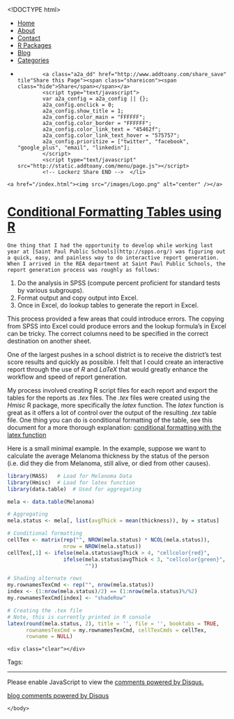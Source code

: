 <!DOCTYPE html>
<html>
  <head>
    <meta charset="utf-8">
    <title>Conditional Formatting Tables using R</title>
    <meta name="author" content="Brandon LeBeau" />
   <link rel="alternate" type="application/rss+xml" title="Educate-R" href="http://educate-r.org/feed.xml">
    <link rel="stylesheet" type="text/css" href="/stylesheets/newstyle.css">
    <link rel="stylesheet" href="/stylesheets/xcodeDkGrey.css">
    <script type='text/javascript' src="/stylesheets/highlight.pack.js"></script>
<script type='text/javascript'>
  (function(i,s,o,g,r,a,m){i['GoogleAnalyticsObject']=r;i[r]=i[r]||function(){
  (i[r].q=i[r].q||[]).push(arguments)},i[r].l=1*new Date();a=s.createElement(o),
  m=s.getElementsByTagName(o)[0];a.async=1;a.src=g;m.parentNode.insertBefore(a,m)
  })(window,document,'script','//www.google-analytics.com/analytics.js','ga');

  ga('create', 'UA-43425299-1', 'auto');
  ga('send', 'pageview');

</script>
   </head>

  <body>
    <script>hljs.initHighlightingOnLoad();</script>

 <div id="navigation">
  <ul>
  <li><a href="/index.html">Home</a></li>
  <li><a href="/about.html">About</a></li>
  <li><a href="/contact.html">Contact</a></li>
  <li><a href="/projects.html">R Packages</a></li>
  <li><a href="/blog.html">Blog</a></li>
  <li><a href="/tags.html">Categories</a></li>
  <li>         <!-- Lockerz Share BEGIN -->
            <a class="a2a_dd" href="http://www.addtoany.com/share_save" tile"Share this Page"><span class="shareicon"><span class="hide">Share</span></span></a>
            <script type="text/javascript">
            var a2a_config = a2a_config || {};
            a2a_config.onclick = 0;
            a2a_config.show_title = 1;
            a2a_config.color_main = "FFFFFF";
            a2a_config.color_border = "FFFFFF";
            a2a_config.color_link_text = "45462f";
            a2a_config.color_link_text_hover = "575757";
            a2a_config.prioritize = ["twitter", "facebook",  "google_plus", "email", "linkedin"];
            </script>
            <script type="text/javascript" src="http://static.addtoany.com/menu/page.js"></script>
            <!-- Lockerz Share END -->  </li>
  </ul>
  </div>
  <div id="headerimg">
    <a href="/index.html"><img src="/images/Logo.png" alt="center" /></a>
  </div>
  <div class="content">
  <div class="blog">
   <!-- <h2>Conditional Formatting Tables using R</h2> -->
     <div class="full">
  <h1 class="entry-title">
    <a href="/Rmd/2013-09-28-ConditionalFormat.Rmd" title="Conditional Formatting Tables using R" rel="bookmark">Conditional Formatting Tables using R</a>
  </h1>
  <div class="entry-content full-content">
    One thing that I had the opportunity to develop while working last year at [Saint Paul Public Schools](http://spps.org/) was figuring out a quick, easy, and painless way to do interactive report generation.  When I arrived in the REA department at Saint Paul Public Schools, the report generation process was roughly as follows:  
1. Do the analysis in SPSS (compute percent proficient for standard tests by various subgroups).  
2. Format output and copy output into Excel.  
3. Once in Excel, do lookup tables to generate the report in Excel.  

This process provided a few areas that could introduce errors.  The copying from SPSS into Excel could produce errors and the lookup formula's in Excel can be tricky.  The correct columns need to be specified in the correct destination on another sheet.  

One of the largest pushes in a school district is to receive the district's test score results and quickly as possible.  I felt that I could create an interactive report through the use of *R* and *LaTeX* that would greatly enhance the workflow and speed of report generation.  

My process involved creating R script files for each report and export the tables for the reports as *.tex* files.  The *.tex* files were created using the *Hmisc* R package, more specifically the *latex* function.  The *latex* function is great as it offers a lot of control over the output of the resulting *.tex* table file.  One thing you can do is conditional formatting of the table, see this document for a more thorough explanation: [conditional formatting with the latex function](http://biostat.mc.vanderbilt.edu/twiki/pub/Main/StatReport/latexFineControl.pdf)

Here is a small minimal example.  In the example, suppose we want to calculate the average Melanoma thickness by the status of the person (i.e. did they die from Melanoma, still alive, or died from other causes).  

```r
library(MASS)   # Load for Melanoma Data
library(Hmisc)  # Load for latex function
library(data.table)  # Used for aggregating

mela <- data.table(Melanoma)

# Aggregating
mela.status <- mela[, list(avgThick = mean(thickness)), by = status]

# Conditional formatting
cellTex <- matrix(rep("", NROW(mela.status) * NCOL(mela.status)),
                  nrow = NROW(mela.status))
cellTex[,1] <- ifelse(mela.status$avgThick > 4, "cellcolor{red}",
                  ifelse(mela.status$avgThick < 3, "cellcolor{green}",
                         ""))

# Shading alternate rows
my.rownamesTexCmd <- rep("", nrow(mela.status))
index <- (1:nrow(mela.status)/2) == (1:nrow(mela.status)%/%2)
my.rownamesTexCmd[index] <- "shadeRow"

# Creating the .tex file
# Note, this is currently printed in R console
latex(round(mela.status, 2), title = '', file = '', booktabs = TRUE, 
      rownamesTexCmd = my.rownamesTexCmd, cellTexCmds = cellTex,
      rowname = NULL)
```



    <div class="clear"></div>
  </div>
  <p class="alt-font tight">
    Tags:&nbsp;
    
  </p>
  <p class="by-line">
    <span class="date full-date">
      <abbr class="published" title=""></abbr>
    </span>
  </p>
  <div class="clear"></div>
</div>
<div class="rule">
  <hr/>
</div>

<div id="disqus_thread"></div>
<script type="text/javascript">
  var disqus_shortname = 'rjourney';

  var disqus_url = "http://lebebr01.github.com/Rmd/2013-09-28-ConditionalFormat.Rmd";

  (function() {
      var dsq = document.createElement('script'); dsq.type = 'text/javascript'; dsq.async = true;
      dsq.src = 'http://' + disqus_shortname + '.disqus.com/embed.js';
      (document.getElementsByTagName('head')[0] || document.getElementsByTagName('body')[0]).appendChild(dsq);
  })();
</script>
<noscript>Please enable JavaScript to view the <a href="http://disqus.com/?ref_noscript">comments powered by Disqus.</a></noscript>
<a href="http://disqus.com" class="dsq-brlink">blog comments powered by <span class="logo-disqus">Disqus</span></a>




  </div>
  </div>  
    </body>
</html>
